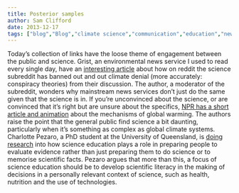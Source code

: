 ```yaml
---
title: Posterior samples
author: Sam Clifford
date: 2013-12-17
tags: ["blog","Blog","climate science","communication","education","news","posterior samples","science","science communication"]
---
```


Today's collection of links have the loose theme of engagement between the public and science. Grist, an environmental news service I used to read every single day, have an [interesting article](http://grist.org/climate-energy/reddits-science-forum-banned-climate-deniers-why-dont-all-newspapers-do-the-same/) about how on reddit the science subreddit has banned out and out climate denial (more accurately: conspiracy theories) from their discussion. The author, a moderator of the subreddit, wonders why mainstream news services don't just do the same given that the science is in. If you're unconvinced about the science, or are convinced that it's right but are unsure about the specifics, [NPR has a short article and animation](http://www.npr.org/blogs/13.7/2013/12/16/251437395/global-warming-explained-in-about-a-minute) about the mechanisms of global warming. The authors raise the point that the general public find science a bit daunting, particularly when it's something as complex as global climate systems. Charlotte Pezaro, a PhD student at the University of Queensland, is [doing research](http://cpezaro.wordpress.com/2013/12/17/making-decisions-in-personally-relevant-contexts-of-science/) into how science education plays a role in preparing people to evaluate evidence rather than just preparing them to do science or to memorise scientific facts. Pezaro argues that more than this, a focus of science education should be to develop scientific literacy in the making of decisions in a personally relevant context of science, such as health, nutrition and the use of technologies.